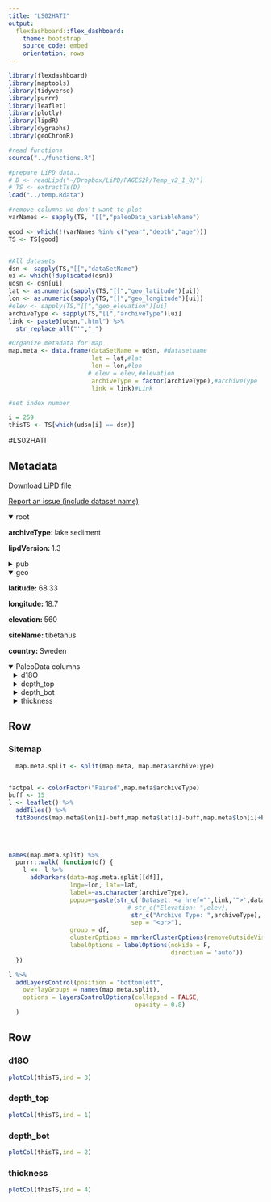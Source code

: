 ```yaml
---
title: "LS02HATI"
output: 
  flexdashboard::flex_dashboard:
    theme: bootstrap
    source_code: embed
    orientation: rows
---
```


```r
library(flexdashboard)
library(maptools)
library(tidyverse)
library(purrr)
library(leaflet)
library(plotly)
library(lipdR)
library(dygraphs)
library(geoChronR)

#read functions
source("../functions.R")

#prepare LiPD data..
# D <- readLipd("~/Dropbox/LiPD/PAGES2k/Temp_v2_1_0/")
# TS <- extractTs(D)
load("../temp.Rdata")

#remove columns we don't want to plot
varNames <- sapply(TS, "[[","paleoData_variableName")

good <- which(!(varNames %in% c("year","depth","age")))
TS <- TS[good]


#All datasets
dsn <- sapply(TS,"[[","dataSetName")
ui <- which(!duplicated(dsn))
udsn <- dsn[ui]
lat <- as.numeric(sapply(TS,"[[","geo_latitude")[ui])
lon <- as.numeric(sapply(TS,"[[","geo_longitude")[ui])
#elev <- sapply(TS,"[[","geo_elevation")[ui]
archiveType <- sapply(TS,"[[","archiveType")[ui]
link <- paste0(udsn,".html") %>% 
  str_replace_all("'","_")

#Organize metadata for map
map.meta <- data.frame(dataSetName = udsn, #datasetname
                       lat = lat,#lat
                       lon = lon,#lon
                      # elev = elev,#elevation
                       archiveType = factor(archiveType),#archiveType
                       link = link)#Link

#set index number

i = 259
thisTS <- TS[which(udsn[i] == dsn)]
```
#LS02HATI

Metadata {.sidebar}
-------------------------------------
[Download LiPD file](LS02HATI.lpd)
            

[Report an issue (include dataset name)](https://github.com/nickmckay/LiPDverse/issues)

<details open style="margin-left: 0px">
<summary>root</summary>
<p style="margin-left: 0px"><strong>archiveType: </strong>lake sediment
<p style="margin-left: 0px"><strong>lipdVersion: </strong>1.3
</details>
<details>
<summary>pub</summary>
<details style="margin-left: 10px">
<summary>pub1</summary>
<p style="margin-left: 10px"><strong>author: </strong>c("Hammarlund, D. ", " Barnekow, L. ", " Birks, H.J.B. ", " Buchardt, B. ", " Edwards, T.W.D.")
<p style="margin-left: 10px"><strong>citeKey: </strong>hammarlund2002holocenechangesinatmosphe
<p style="margin-left: 10px"><strong>journal: </strong>The Holocene
<p style="margin-left: 10px"><strong>volume: </strong>12
<p style="margin-left: 10px"><strong>pages: </strong>339-351
<p style="margin-left: 10px"><strong>pubYear: </strong>2002
<p style="margin-left: 10px"><strong>title: </strong>Holocene changes in atmospheric circulation recorded in the oxygen-isotope stratigraphy of lacustrine carbonates from northern Sweden
<p style="margin-left: 10px"><strong>DOI: </strong>10.1191/0959683602hl548rp
</details>
</details>
<details open style="margin-left: 0px">
<summary>geo</summary>
<p style="margin-left: 0px"><strong>latitude: </strong>68.33
<p style="margin-left: 0px"><strong>longitude: </strong>18.7
<p style="margin-left: 0px"><strong>elevation: </strong>560
<p style="margin-left: 0px"><strong>siteName: </strong>tibetanus
<p style="margin-left: 0px"><strong>country: </strong>Sweden
</details>
<details open>
<summary>PaleoData columns</summary>
<details style="margin-left: 10px">
<summary>d18O</summary>
<p style="margin-left: 10px"><strong>TSid: </strong>GH319a119c
<p style="margin-left: 10px"><strong>variableName: </strong>d18O
<p style="margin-left: 10px"><strong>units: </strong>permilvpdb
<p style="margin-left: 10px"><strong>description: </strong><125 µm CaCO3
<p style="margin-left: 10px"><strong>useInGlobalTemperatureAnalysis: </strong>FALSE
<details>
<summary>interpretation</summary>
<details style="margin-left: 20px">
<summary>1</summary>
<p style="margin-left: 20px"><strong>variable: </strong>air temperature
<p style="margin-left: 20px"><strong>direction: </strong>positive
<p style="margin-left: 20px"><strong>scope: </strong>isotope
<p style="margin-left: 20px"><strong>variableDetail: </strong>
<p style="margin-left: 20px"><strong>seasonality: </strong>summer
<p style="margin-left: 20px"><strong>rank: </strong>1
<p style="margin-left: 20px"><strong>basis: </strong>18O corresponds with pollen-inferred temperatures
<p style="margin-left: 20px"><strong>inferredMaterial: </strong>lake water
<p style="margin-left: 20px"><strong>equilibriumEvidence: </strong>Temperature equation applied to surface sediment yields essentially modern July temperatures
<p style="margin-left: 20px"><strong>fraction: </strong><125 µm carbonate
</details>
<details style="margin-left: 20px">
<summary>2</summary>
<p style="margin-left: 20px"><strong>variable: </strong>atmospheric circulation
<p style="margin-left: 20px"><strong>direction: </strong>
<p style="margin-left: 20px"><strong>scope: </strong>climate
<p style="margin-left: 20px"><strong>variableDetail: </strong>
<p style="margin-left: 20px"><strong>seasonality: </strong>
<p style="margin-left: 20px"><strong>rank: </strong>2
<p style="margin-left: 20px"><strong>basis: </strong>"stronger zonal atmospheric circulation during the early Holocene remains the most plausable mechanism to explain the strong shifts in the d18O-MAT relation
</details>
</details>
</details>
<details style="margin-left: 10px">
<summary>depth_top</summary>
<p style="margin-left: 10px"><strong>TSid: </strong>GH90116454
<p style="margin-left: 10px"><strong>variableName: </strong>depth_top
<p style="margin-left: 10px"><strong>units: </strong>mm
<p style="margin-left: 10px"><strong>useInGlobalTemperatureAnalysis: </strong>FALSE
</details>
<details style="margin-left: 10px">
<summary>depth_bot</summary>
<p style="margin-left: 10px"><strong>TSid: </strong>GH679c4dbd
<p style="margin-left: 10px"><strong>variableName: </strong>depth_bot
<p style="margin-left: 10px"><strong>units: </strong>mm
<p style="margin-left: 10px"><strong>useInGlobalTemperatureAnalysis: </strong>FALSE
</details>
<details style="margin-left: 10px">
<summary>thickness</summary>
<p style="margin-left: 10px"><strong>TSid: </strong>GHc1be714b
<p style="margin-left: 10px"><strong>variableName: </strong>thickness
<p style="margin-left: 10px"><strong>units: </strong>mm
<p style="margin-left: 10px"><strong>useInGlobalTemperatureAnalysis: </strong>FALSE
</details>

Row
-----------------------------------------------------------------------

### Sitemap

```r
  map.meta.split <- split(map.meta, map.meta$archiveType)


factpal <- colorFactor("Paired",map.meta$archiveType)
buff <- 15
l <- leaflet() %>% 
  addTiles() %>% 
  fitBounds(map.meta$lon[i]-buff,map.meta$lat[i]-buff,map.meta$lon[i]+buff,map.meta$lat[i]+buff)
  

  
  
names(map.meta.split) %>%
  purrr::walk( function(df) {
    l <<- l %>%
      addMarkers(data=map.meta.split[[df]],
                 lng=~lon, lat=~lat,
                 label=~as.character(archiveType),
                 popup=~paste(str_c('Dataset: <a href="',link,'">',dataSetName,'</a>'),
                                 # str_c("Elevation: ",elev),
                                  str_c("Archive Type: ",archiveType),
                                  sep = "<br>"),
                 group = df,
                 clusterOptions = markerClusterOptions(removeOutsideVisibleBounds = F),
                 labelOptions = labelOptions(noHide = F,
                                             direction = 'auto'))
  })

l %>%
  addLayersControl(position = "bottomleft",
    overlayGroups = names(map.meta.split),
    options = layersControlOptions(collapsed = FALSE,
                                   opacity = 0.8)
  )
```

Row {.tabset .tabset-fade}
-----------------------------------------------------------------------

### d18O
```r
plotCol(thisTS,ind = 3)
```

### depth_top
```r
plotCol(thisTS,ind = 1)
```

### depth_bot
```r
plotCol(thisTS,ind = 2)
```

### thickness
```r
plotCol(thisTS,ind = 4)
```
